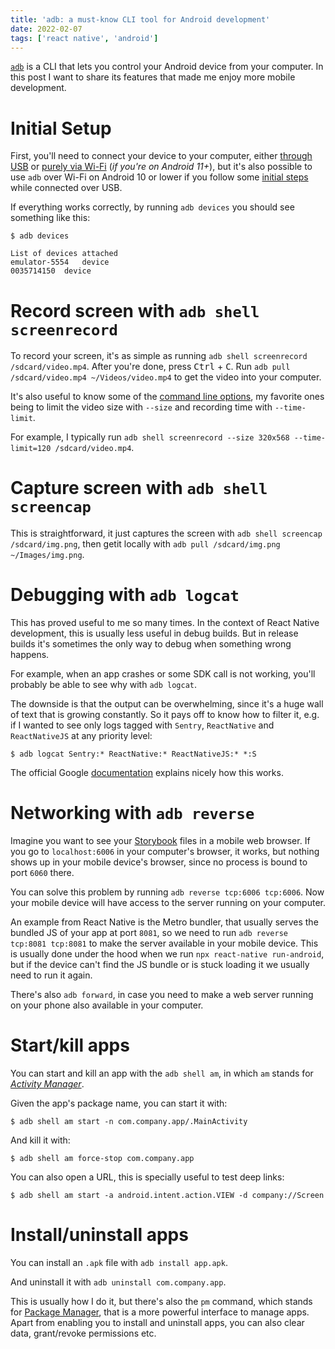 ```yaml
---
title: 'adb: a must-know CLI tool for Android development'
date: 2022-02-07
tags: ['react native', 'android']
---
```


[`adb`](https://developer.android.com/studio/command-line/adb) is a CLI that
lets you control your Android device from your computer. In this post I want to
share its features that made me enjoy more mobile development.

# Initial Setup

First, you'll need to connect your device to your computer, either [through
USB](https://developer.android.com/studio/command-line/adb#Enabling) or [purely
via
Wi-Fi](https://developer.android.com/studio/command-line/adb#connect-to-a-device-over-wi-fi-android-11+)
(*if you're on Android 11+*), but it's also possible to use `adb` over Wi-Fi on
Android 10 or lower if you follow some [initial
steps](https://developer.android.com/studio/command-line/adb#wireless) while
connected over USB.

If everything works correctly, by running `adb devices` you should see
something like this:

```shell
$ adb devices

List of devices attached
emulator-5554	device
0035714150	device
```

# Record screen with `adb shell screenrecord`

To record your screen, it's as simple as running `adb shell screenrecord
/sdcard/video.mp4`. After you're done, press <kbd>Ctrl</kbd> + <kbd>C</kbd>.
Run `adb pull /sdcard/video.mp4 ~/Videos/video.mp4` to get the video into your
computer.

It's also useful to know some of the [command line
options](https://developer.android.com/studio/command-line/adb#screenrecord),
my favorite ones being to limit the video size with `--size` and recording time
with `--time-limit`.

For example, I typically run `adb shell screenrecord --size 320x568
--time-limit=120 /sdcard/video.mp4`.

# Capture screen with `adb shell screencap`

This is straightforward, it just captures the screen with `adb shell screencap
/sdcard/img.png`, then getit locally with `adb pull /sdcard/img.png
~/Images/img.png`.

# Debugging with `adb logcat`

This has proved useful to me so many times. In the context of React Native
development, this is usually less useful in debug builds. But in release builds
it's sometimes the only way to debug when something wrong happens.

For example, when an app crashes or some SDK call is not working, you'll
probably be able to see why with `adb logcat`.

The downside is that the output can be overwhelming, since it's a huge wall of
text that is growing constantly. So it pays off to know how to filter it, e.g.
if I wanted to see only logs tagged with `Sentry`, `ReactNative` and
`ReactNativeJS` at any priority level:

```shell
$ adb logcat Sentry:* ReactNative:* ReactNativeJS:* *:S
```

The official Google
[documentation](https://developer.android.com/studio/command-line/logcat#filteringOutput)
explains nicely how this works.

# Networking with `adb reverse`

Imagine you want to see your [Storybook](https://storybook.js.org/) files in a
mobile web browser. If you go to `localhost:6006` in your computer's browser,
it works, but nothing shows up in your mobile device's browser, since no
process is bound to port `6060` there.

You can solve this problem by running `adb reverse tcp:6006 tcp:6006`. Now your
mobile device will have access to the server running on your computer.

An example from React Native is the Metro bundler, that usually serves the
bundled JS of your app at port `8081`, so we need to run `adb reverse tcp:8081
tcp:8081` to make the server available in your mobile device. This is usually
done under the hood when we run `npx react-native run-android`, but if the
device can't find the JS bundle or is stuck loading it we usually need to run
it again.

There's also `adb forward`, in case you need to make a web server running on
your phone also available in your computer.

# Start/kill apps

You can start and kill an app with the `adb shell am`, in which `am` stands for
[*Activity Manager*](https://developer.android.com/studio/command-line/adb#am).

Given the app's package name, you can start it with:

```shell
$ adb shell am start -n com.company.app/.MainActivity
```

And kill it with:

```shell
$ adb shell am force-stop com.company.app
```

You can also open a URL, this is specially useful to test deep links:

```shell
$ adb shell am start -a android.intent.action.VIEW -d company://Screen
```

# Install/uninstall apps

You can install an `.apk` file with `adb install app.apk`.

And uninstall it with `adb uninstall com.company.app`.

This is usually how I do it, but there's also the `pm` command, which stands
for [Package
Manager](https://developer.android.com/studio/command-line/adb#pm), that is a
more powerful interface to manage apps. Apart from enabling you to install and
uninstall apps, you can also clear data, grant/revoke permissions etc.
